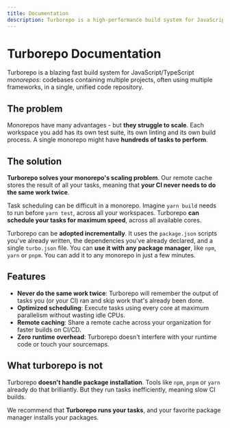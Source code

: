 ```yaml
---
title: Documentation
description: Turborepo is a high-performance build system for JavaScript and TypeScript codebases.
---
```



# Turborepo Documentation

<Features page="docs" detailed={false} />

Turborepo is a blazing fast build system for JavaScript/TypeScript _monorepos_: codebases containing multiple
projects, often using multiple frameworks, in a single, unified
code repository.

## The problem

Monorepos have many advantages - but **they struggle to scale**. Each workspace you add has its own test suite, its own linting and its own build process. A single monorepo might have **hundreds of tasks to perform**.

## The solution

**Turborepo solves your monorepo's scaling problem**. Our remote cache stores the result of all your tasks, meaning that **your CI never needs to do the same work twice**.

Task scheduling can be difficult in a monorepo. Imagine `yarn build` needs to run before `yarn test`, across all your workspaces. Turborepo **can schedule your tasks for maximum speed**, across all available cores.

Turborepo can be **adopted incrementally**. It uses the `package.json` scripts you've already written, the dependencies you've already declared, and a single `turbo.json` file. You can **use it with any package manager**, like `npm`, `yarn` or `pnpm`. You can add it to any monorepo in just a few minutes.

## Features

- **Never do the same work twice**: Turborepo will remember the output of tasks you (or your CI) ran and skip work that's already been done.
- **Optimized scheduling**: Execute tasks using every core at maximum parallelism without wasting idle CPUs.
- **Remote caching**: Share a remote cache across your organization for faster builds on CI/CD.
- **Zero runtime overhead**: Turborepo doesn't interfere with your runtime code or touch your sourcemaps.

## What turborepo is not

Turborepo **doesn't handle package installation**. Tools like `npm`, `pnpm` or `yarn` already do that brilliantly. But they run tasks inefficiently, meaning slow CI builds.

We recommend that **Turborepo runs your tasks**, and your favorite package manager installs your packages.
